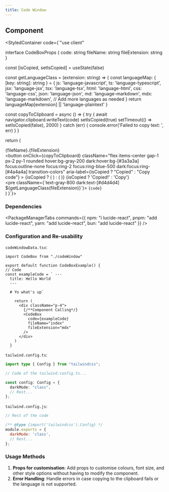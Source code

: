 ```yaml
---
title: Code Window
---
```




## Component

<StyledContainer code={`"use client"


interface CodeBoxProps {
    code: string
    fileName: string
    fileExtension: string
}

  const [isCopied, setIsCopied] = useState(false)

  const getLanguageClass = (extension: string) => {
    const languageMap: { [key: string]: string } = {
      js: 'language-javascript',
      ts: 'language-typescript',
      jsx: 'language-jsx',
      tsx: 'language-tsx',
      html: 'language-html',
      css: 'language-css',
      json: 'language-json',
      md: 'language-markdown',
      mdx: 'language-markdown',
      // Add more languages as needed
    }
    return languageMap[extension] || 'language-plaintext'
  }

  const copyToClipboard = async () => {
    try {
      await navigator.clipboard.writeText(code)
      setIsCopied(true)
      setTimeout(() => setIsCopied(false), 2000)
    } catch (err) {
      console.error('Failed to copy text: ', err)
    }
  }

  return (
    <div className="bg-white dark:bg-[#1e1e1e] rounded-lg overflow-hidden font-mono text-sm w-full max-w-2xl shadow-md">
      <div className="flex items-center justify-between px-4 py-2 bg-gray-100 dark:bg-[#2a2a2a] text-gray-600 dark:text-[#8b8b8b] border-b border-gray-200 dark:border-[#3a3a3a]">
        <div className="flex items-center gap-2">
          <FileIcon className="w-4 h-4" aria-hidden="true" />
          <span>{fileName}.{fileExtension}</span>
        </div>
        <button
          onClick={copyToClipboard}
          className="flex items-center gap-1 px-2 py-1 rounded hover:bg-gray-200 dark:hover:bg-[#3a3a3a] focus:outline-none focus:ring-2 focus:ring-blue-500 dark:focus:ring-[#4a4a4a] transition-colors"
          aria-label={isCopied ? "Copied" : "Copy code"}
        >
          {isCopied ? (
            <Check className="w-4 h-4 text-green-500" />
          ) : (
            <Copy className="w-4 h-4" />
          )}
          <span className="text-xs">{isCopied ? 'Copied!' : 'Copy'}</span>
        </button>
      </div>
      <div className="p-4 bg-gray-50 dark:bg-[#1e1e1e] overflow-x-auto">
        <pre className={\`text-gray-800 dark:text-[#d4d4d4] \${getLanguageClass(fileExtension)}\`}>
          <code>{code}</code>
        </pre>
      </div>
    </div>
  )
}`}>
    <CodeWindowData />
</StyledContainer>

### Dependencies

<PackageManagerTabs 
    commands={{
    npm: "i lucide-react",
    pnpm: "add lucide-react",
    yarn: "add lucide-react",
    bun: "add lucide-react"
  }} 
/>

### Configuration and Re-usability

`codeWindowData.tsx`:

```tsx
import CodeBox from "./codeWindow"

export default function CodeBoxExample() {
// Code
const exampleCode = ` ---
  title: Hello World
  ---
  
  # Yo what's up`
  
    return (
      <div className="p-4">
        {/**Component Calling*/}
        <CodeBox
          code={exampleCode}
          fileName="index"
          fileExtension="mdx"
        />
      </div>
    )
  }
```

`tailwind.config.ts`:
```ts
import type { Config } from "tailwindcss";

// Code of the tailwind.config.ts...

const config: Config = {
  darkMode: "class",
  // Rest...
};

```

`tailwind.config.js`:
```js
// Rest of the code

/** @type {import('tailwindcss').Config} */
module.exports = {
  darkMode: 'class',
  // Rest...
};

```

### Usage Methods

1. **Props for customisation**: Add props to customise colours, font size, and other style options without having to modify the component.
2. **Error Handling**: Handle errors in case copying to the clipboard fails or the language is not supported.
